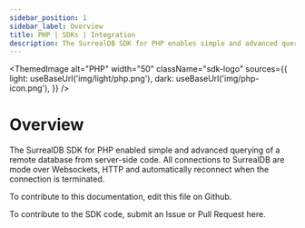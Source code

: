 ```yaml
---
sidebar_position: 1
sidebar_label: Overview
title: PHP | SDKs | Integration
description: The SurrealDB SDK for PHP enables simple and advanced querying of a remote database.
---
```



<ThemedImage
  alt="PHP"
  width="50"
  className="sdk-logo"
  sources={{
    light: useBaseUrl('img/light/php.png'),
    dark: useBaseUrl('img/php-icon.png'),
  }}
/>

# Overview

The SurrealDB SDK for PHP enabled simple and advanced querying of a remote database from server-side code. All connections to SurrealDB are mode over Websockets, HTTP and automatically reconnect when the connection is terminated.

To contribute to this documentation, edit this file on Github.

To contribute to the SDK code, submit an Issue or Pull Request here.